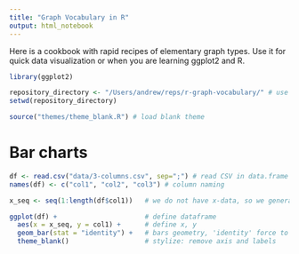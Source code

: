 ```yaml
---
title: "Graph Vocabulary in R"
output: html_notebook
---
```


Here is a cookbook with rapid recipes of elementary graph types. Use it for quick data visualization or when you are learning ggplot2 and R.


```r
library(ggplot2)

repository_directory <- "/Users/andrew/reps/r-graph-vocabulary/" # use your dir
setwd(repository_directory)

source("themes/theme_blank.R") # load blank theme
```

# Bar charts
```r
df <- read.csv("data/3-columns.csv", sep=";") # read CSV in data.frame
names(df) <- c("col1", "col2", "col3") # column naming

x_seq <- seq(1:length(df$col1))   # we do not have x-data, so we generate a sequence

ggplot(df) +                      # define dataframe
  aes(x = x_seq, y = col1) +      # define x, y
  geom_bar(stat = "identity") +   # bars geometry, 'identity' force to use y-data
  theme_blank()                   # stylize: remove axis and labels

```